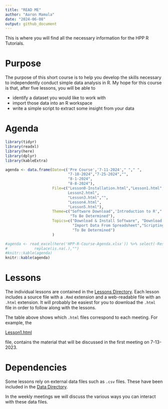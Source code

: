 ```yaml
---
title: "READ ME"
author: "Aaron Mamula"
date: "2024-06-08"
output: github_document
---
```


This is where you will find all the necessary information for the HPP R Tutorials.

# Purpose

The purpose of this short course is to help you develop the skills necessary to independently conduct simple data analysis in R. My hope for this course is that, after five lessons, you will be able to

* identify a dataset you would like to work with
* import those data into an R workspace
* write a simple script to extract some insight from your data

# Agenda

```r
library(tidyr)
library(readxl)
library(here)
library(dplyr)
library(kableExtra)
```


```r
agenda <- data.frame(Date=c('Pre Course','7-11-2024'," "," ",
                            "7-18-2024","7-25-2024","",
                            "8-1-2024",
                            "8-8-2024"),
                     File=c("Lesson0-Installation.html","Lesson1.html"," "," ","
                            Lesson2.html",
                            "Lesson3.html","",
                            "Lesson4.html",
                            "Lesson5.html"),
                     Theme=c("Software Download",'Introduction to R'," "," ","Intro to RepRes","Data Visualization","","Data Wrangling",
                             "To Be Determined"),
                     Topics=c("Download & Install Software", "Download & Install Cont.","Run Interactive Code",
                              "Import Data From Spreadsheet","Scripting","Plots and Charts","External Libraries","Joins",
                              "To Be Determined")
                     )

#agenda <- read_excel(here('HPP-R-Course-Agenda.xlsx')) %>% select(-Resources,-Code) %>% #mutate(LessonDate=format(LessonDate,"%m-%d")) %>%
#            replace(is.na(.),"")
#knitr::kable(agenda) 
knitr::kable(agenda)
```

# Lessons

The individual lessons are contained in the [Lessons Directory](https://github.com/aaronmams/HPP-R-Group-2023/tree/master/Lessons). Each lesson includes a source file with a `.Rmd` extension and a web-readable file with an `.html` extension. It will probably be easiest for you to download the `.html` file in order to follow along with the lessons.

The table above shows which `.html` files correspond to each meeting. For example, the

[Lesson1.html](https://github.com/aaronmams/HPP-R-Group/tree/master/Lessons)

file, contains the material that will be discussed in the first meeting on 7-13-2023.


# Dependencies

Some lessons rely on external data files such as `.csv` files. These have been included in the [Data Directory](https://github.com/aaronmams/HPP-R-Group-2023/tree/master/Data). 

In the weekly meetings we will discuss the various ways you can interact with these data files. 





